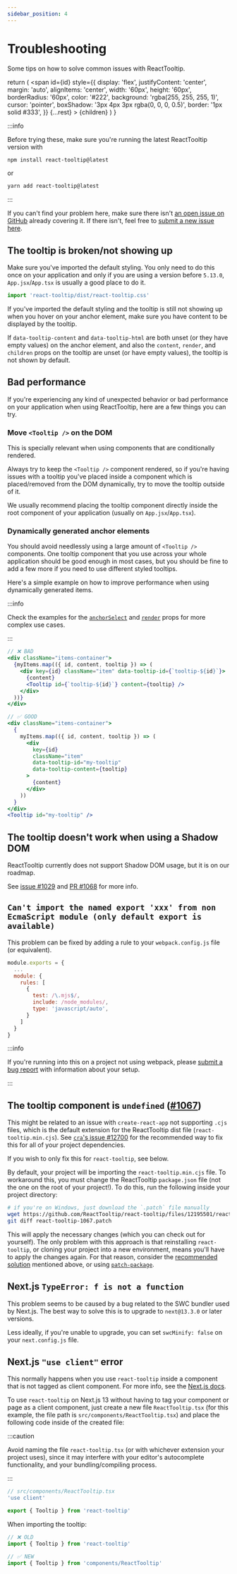 ```yaml
---
sidebar_position: 4
---
```


# Troubleshooting

Some tips on how to solve common issues with ReactTooltip.


  return (
    <span
      id={id}
      style={{
        display: 'flex',
        justifyContent: 'center',
        margin: 'auto',
        alignItems: 'center',
        width: '60px',
        height: '60px',
        borderRadius: '60px',
        color: '#222',
        background: 'rgba(255, 255, 255, 1)',
        cursor: 'pointer',
        boxShadow: '3px 4px 3px rgba(0, 0, 0, 0.5)',
        border: '1px solid #333',
      }}
      {...rest}
    >
      {children}
    </span>
  )
}

:::info

Before trying these, make sure you're running the latest ReactTooltip version with

```sh
npm install react-tooltip@latest
```

or

```sh
yarn add react-tooltip@latest
```

:::

If you can't find your problem here, make sure there isn't [an open issue on GitHub](https://github.com/ReactTooltip/react-tooltip/issues) already covering it.
If there isn't, feel free to [submit a new issue here](https://github.com/ReactTooltip/react-tooltip/issues/new/choose).

## The tooltip is broken/not showing up

Make sure you've imported the default styling. You only need to do this once on your application and only if you are using a version before `5.13.0`, `App.jsx`/`App.tsx` is usually a good place to do it.

```jsx
import 'react-tooltip/dist/react-tooltip.css'
```

If you've imported the default styling and the tooltip is still not showing up when you hover on your anchor element, make sure you have content to be displayed by the tooltip.

If `data-tooltip-content` and `data-tooltip-html` are both unset (or they have empty values) on the anchor element, and also the `content`, `render`, and `children` props on the tooltip are unset (or have empty values), the tooltip is not shown by default.

## Bad performance

If you're experiencing any kind of unexpected behavior or bad performance on your application when using ReactTooltip, here are a few things you can try.

### Move `<Tooltip />` on the DOM

This is specially relevant when using components that are conditionally rendered.

Always try to keep the `<Tooltip />` component rendered, so if you're having issues with a tooltip you've placed inside a component which is placed/removed from the DOM dynamically, try to move the tooltip outside of it.

We usually recommend placing the tooltip component directly inside the root component of your application (usually on `App.jsx`/`App.tsx`).

### Dynamically generated anchor elements

You should avoid needlessly using a large amount of `<Tooltip />` components. One tooltip component that you use across your whole application should be good enough in most cases, but you should be fine to add a few more if you need to use different styled tooltips.

Here's a simple example on how to improve performance when using dynamically generated items.

:::info

Check the examples for the [`anchorSelect`](./examples/anchor-select) and [`render`](./examples/render) props for more complex use cases.

:::

```jsx
// ❌ BAD
<div className="items-container">
  {myItems.map(({ id, content, tooltip }) => (
    <div key={id} className="item" data-tooltip-id={`tooltip-${id}`}>
      {content}
      <Tooltip id={`tooltip-${id}`} content={tooltip} />
    </div>
  ))}
</div>
```

```jsx
// ✅ GOOD
<div className="items-container">
  {
    myItems.map(({ id, content, tooltip }) => (
      <div
        key={id}
        className="item"
        data-tooltip-id="my-tooltip"
        data-tooltip-content={tooltip}
      >
        {content}
      </div>
    ))
  }
</div>
<Tooltip id="my-tooltip" />
```

## The tooltip doesn't work when using a Shadow DOM

ReactTooltip currently does not support Shadow DOM usage, but it is on our roadmap.

See [issue #1029](https://github.com/ReactTooltip/react-tooltip/issues/1029) and [PR #1068](https://github.com/ReactTooltip/react-tooltip/pull/1068) for more info.


## `Can't import the named export 'xxx' from non EcmaScript module (only default export is available)`

This problem can be fixed by adding a rule to your `webpack.config.js` file (or equivalent).

```js
module.exports = {
  ...
  module: {
    rules: [
      {
        test: /\.mjs$/,
        include: /node_modules/,
        type: 'javascript/auto',
      }
    ]
  }
}
```

:::info

If you're running into this on a project not using webpack, please [submit a bug report](https://github.com/ReactTooltip/react-tooltip/issues/new/choose) with information about your setup.

:::

## The tooltip component is `undefined` ([#1067](https://github.com/ReactTooltip/react-tooltip/issues/1067))

This might be related to an issue with `create-react-app` not supporting `.cjs` files, which is the default extension for the ReactTooltip dist file (`react-tooltip.min.cjs`).
See [`cra`'s issue #12700](https://github.com/facebook/create-react-app/issues/12700#issuecomment-1463040093) for the recommended way to fix this for all of your project dependencies.

If you wish to only fix this for `react-tooltip`, see below.

By default, your project will be importing the `react-tooltip.min.cjs` file. To workaround this, you must change the ReactTooltip `package.json` file (not the one on the root of your project!).
To do this, run the following inside your project directory:

```sh
# if you're on Windows, just download the `.patch` file manually
wget https://github.com/ReactTooltip/react-tooltip/files/12195501/react-tooltip-1067.patch
git diff react-tooltip-1067.patch
```

This will apply the necessary changes (which you can check out for yourself).
The only problem with this approach is that reinstalling `react-tooltip`, or cloning your project into a new environment, means you'll have to apply the changes again.
For that reason, consider the [recommended solution](https://github.com/facebook/create-react-app/issues/12700#issuecomment-1463040093) mentioned above, or using [`patch-package`](https://www.npmjs.com/package/patch-package).

## Next.js `TypeError: f is not a function`

This problem seems to be caused by a bug related to the SWC bundler used by Next.js.
The best way to solve this is to upgrade to `next@13.3.0` or later versions.

Less ideally, if you're unable to upgrade, you can set `swcMinify: false` on your `next.config.js` file.

## Next.js `"use client"` error

This normally happens when you use `react-tooltip` inside a component that is not tagged as client component. For more info, see the [Next.js docs](https://nextjs.org/docs/getting-started/react-essentials#client-components).

To use `react-tooltip` on Next.js 13 without having to tag your component or page as a client component, just create a new file `ReactTooltip.tsx` (for this example, the file path is `src/components/ReactTooltip.tsx`) and place the following code inside of the created file:

:::caution

Avoid naming the file `react-tooltip.tsx` (or with whichever extension your project uses), since it may interfere with your editor's autocomplete functionality, and your bundling/compiling process.

:::

```jsx
// src/components/ReactTooltip.tsx
'use client'

export { Tooltip } from 'react-tooltip'
```

When importing the tooltip:

```jsx
// ❌ OLD
import { Tooltip } from 'react-tooltip'
```

```jsx
// ✅ NEW
import { Tooltip } from 'components/ReactTooltip'
```
